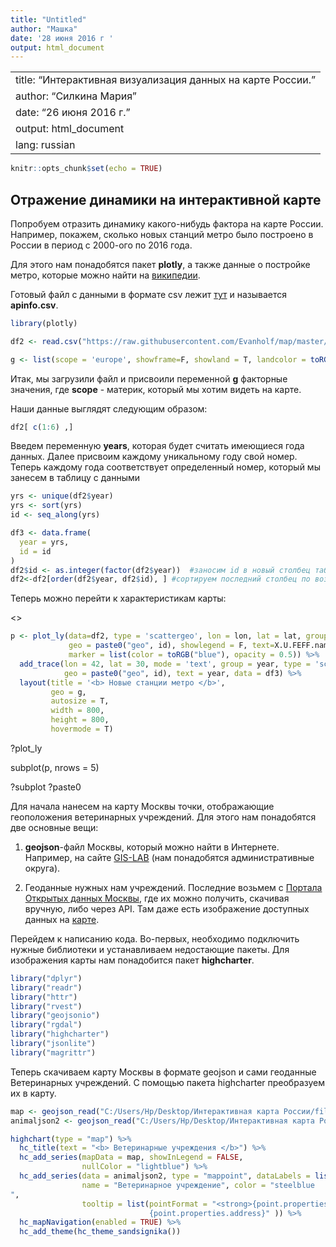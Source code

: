 ---
title: "Untitled"
author: "Машка"
date: '28 июня 2016 г '
output: html_document
---
---
title: "Интерактивная визуализация данных на карте России."
author: "Силкина Мария"
date: "26 июня 2016 г."
output: html_document
lang: russian
---

```{r setup, include=FALSE}
knitr::opts_chunk$set(echo = TRUE)
```

## 


## Отражение динамики на интерактивной карте

Попробуем отразить динамику какого-нибудь фактора на карте России. Например, покажем, сколько новых станций метро было построено в России в период с 2000-ого по 2016 года. 

Для этого нам понадобятся пакет **plotly**, а также данные о постройке метро, которые можно найти на [википедии](https://ru.wikipedia.org/wiki/%D0%A1%D0%BF%D0%B8%D1%81%D0%BE%D0%BA_%D1%81%D1%82%D0%B0%D0%BD%D1%86%D0%B8%D0%B9_%D0%BC%D0%B5%D1%82%D1%80%D0%BE%D0%BF%D0%BE%D0%BB%D0%B8%D1%82%D0%B5%D0%BD%D0%BE%D0%B2_%D0%A0%D0%BE%D1%81%D1%81%D0%B8%D0%B8). 

Готовый файл с данными в формате csv лежит [тут](https://github.com/Evanholf/map) и называется **apinfo.csv**.

```{r libraries, message=FALSE}
library(plotly)

df2 <- read.csv("https://raw.githubusercontent.com/Evanholf/map/master/apinfo.csv", stringsAsFactors=FALSE, encoding ="UTF-8")

g <- list(scope = 'europe', showframe=F, showland = T, landcolor = toRGB("lemonchiffon"), showcountries = T, subunitcolor = toRGB("white"))
```

Итак, мы загрузили файл и присвоили переменной **g** факторные значения, где **scope** - материк, который мы хотим видеть на карте. 

Наши данные выглядят следующим образом:

```{r csv, message=FALSE}
df2[ c(1:6) ,]
```

Введем переменную **years**, которая будет считать имеющиеся года данных. Далее присвоим каждому уникальному году свой номер. Теперь каждому года соответствует определенный номер, который мы занесем в таблицу с данными
```{r sort, message=FALSE}
yrs <- unique(df2$year)
yrs <- sort(yrs)
id <- seq_along(yrs)

df3 <- data.frame(
  year = yrs,
  id = id
)
df2$id <- as.integer(factor(df2$year))  #заносим id в новый столбец таблицы
df2<-df2[order(df2$year, df2$id), ] #сортируем последний столбец по возрастанию

```

Теперь можно перейти к характеристикам карты: <br>

<\br>

```{r sort, message=FALSE}
p <- plot_ly(data=df2, type = 'scattergeo', lon = lon, lat = lat, group = year,
             geo = paste0("geo", id), showlegend = F, text=X.U.FEFF.name,
             marker = list(color = toRGB("blue"), opacity = 0.5)) %>%
  add_trace(lon = 42, lat = 30, mode = 'text', group = year, type = 'scattergeo', showlegend = F,
            geo = paste0("geo", id), text = year, data = df3) %>%
  layout(title = '<b> Новые станции метро </b>',
         geo = g,
         autosize = T,
         width = 800,
         height = 800,
         hovermode = T)

```



?plot_ly

subplot(p, nrows = 5)


?subplot
?paste0




Для начала нанесем на карту Москвы точки, отображающие геоположения ветеринарных учреждений. Для этого нам понадобятся две основные вещи: 

1. **geojson**-файл Москвы, который можно найти в Интернете. Например, на сайте [GIS-LAB](http://gis-lab.info/qa/moscow-atd.html) (нам понадобятся административные округа).

2. Геоданные нужных нам учреждений. Последние возьмем с [Портала Открытых данных Москвы](http://data.mos.ru/), где их можно получить, скачивая вручную, либо через API. Там даже есть изображение доступных данных на [карте](http://atlas.mos.ru/?lang=ru&z=2&ll=37.936117614208726%2C55.74434070349103&l=6854).

Перейдем к написанию кода. Во-первых, необходимо подключить нужные библиотеки и устанавливаем недостающие пакеты. Для изображения карты нам понадобится пакет **highcharter**.

```{r libraries, message=FALSE}
library("dplyr")
library("readr")
library("httr")
library("rvest")
library("geojsonio")
library("rgdal")
library("highcharter")
library("jsonlite")
library("magrittr")
```

Теперь скачиваем карту Москвы в формате geojson и сами геоданные Ветеринарных учреждений. С помощью пакета highcharter преобразуем их в карту.

```{r map, echo=TRUE, message=FALSE}
map <- geojson_read("C:/Users/Hp/Desktop/Интерактивная карта России/files/ao.geojson")
animaljson2 <- geojson_read("C:/Users/Hp/Desktop/Интерактивная карта России/files/anima.json")

highchart(type = "map") %>% 
  hc_title(text = "<b> Ветеринарные учреждения </b>") %>% 
  hc_add_series(mapData = map, showInLegend = FALSE,
                nullColor = "lightblue") %>% 
  hc_add_series(data = animaljson2, type = "mappoint", dataLabels = list(enabled = FALSE),
                name = "Ветеринарное учреждение", color = "steelblue
",
                tooltip = list(pointFormat = "<strong>{point.properties.name}: </strong> <br> 
                               {point.properties.address}" )) %>% 
  hc_mapNavigation(enabled = TRUE) %>% 
  hc_add_theme(hc_theme_sandsignika())

```

